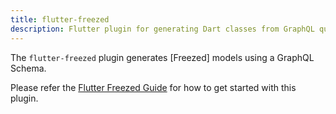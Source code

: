 ```yaml
---
title: flutter-freezed
description: Flutter plugin for generating Dart classes from GraphQL queries. It uses the freezed package.
---
```



<PluginHeader />

The `flutter-freezed` plugin generates [Freezed] models using a GraphQL Schema.

Please refer the [Flutter Freezed Guide](/docs/guides/flutter-freezed) for how to get started with this plugin.

<PluginApiDocs />
